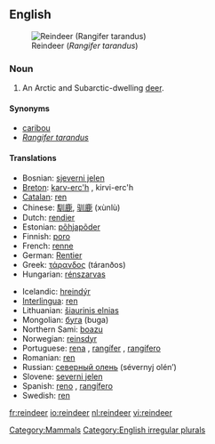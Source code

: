 {{wikipedia}}
==English==
[[Image:Deer.jpg|thumbnail|right|Reindeer (''Rangifer tarandus'')]]

===Noun===
{{en-noun|reindeer}}

# {{zoology}} An Arctic and Subarctic-dwelling [[deer]].

====Synonyms====
*[[caribou]]
*''[[Rangifer tarandus]]''

====Translations====
{{top}}
*Bosnian: [[sjeverni jelen]] {{m}}
*[[Breton]]: [[karv-erc'h]] {{m}}, kirvi-erc'h {{p}}
*[[Catalan]]: [[ren]] {{m}}
*Chinese: [[馴鹿]], [[驯鹿]] (xùnlù)
*Dutch: [[rendier]] {{n}}
*Estonian: [[põhjapõder]]
*Finnish: [[poro]]
*French: [[renne]] {{m}}
*German: [[Rentier]] {{n}}
*Greek: [[τάρανδος]] (táranðos) {{m}}
*Hungarian: [[rénszarvas]]
{{mid}}
*Icelandic: [[hreindýr]] {{n}}
*[[Interlingua]]: [[ren]]
*Lithuanian: [[šiaurinis elnias]] {{m}}
*Mongolian: [[буга]] (buga)
*Northern Sami: [[boazu]]
*Norwegian: [[reinsdyr]] {{n}}
*Portuguese: [[rena]] {{f}}, [[rangífer]] {{m}}, [[rangífero]] {{m}}
*Romanian: [[ren]] {{m}}
*Russian: [[северный олень]] (sévernyj olén’) {{m}}
*Slovene: [[severni jelen]] {{m}}
*Spanish: [[reno]] {{m}}, [[rangífero]] {{m}}
*Swedish: [[ren]] {{c}}
{{bottom}}

[[Category:Mammals]]
[[Category:English irregular plurals]]

[[fr:reindeer]]
[[io:reindeer]]
[[nl:reindeer]]
[[vi:reindeer]]